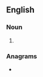 ==English==

===Noun===
{{head|en|noun plural form}}

# {{plural of|heroic meter|lang=en}}

===Anagrams===
* {{anagrams|en|Rice's theorem}}